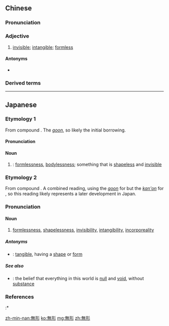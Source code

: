 {{also|无形}}
==Chinese==
{{zh-forms|s=无形}}

===Pronunciation===
{{zh-pron
|m=wúxíng
|c=mou4 jing4
|mn=bû-hêng/tw:bô-hêng
|cat=a
}}

===Adjective===
{{zh-adj}}

# {{lb|zh|attributive}} [[invisible]]; [[intangible]]; [[formless]]

====Antonyms====
* {{zh-l|有形}}

===Derived terms===
{{zh-der|無形損耗|無形中|無形資產}}

----

==Japanese==

===Etymology 1===
{{ja-kanjitab|む|ぎょう|yomi=o}}
From {{etyl|ltc|ja|sort=むぎょう}} compound {{m|zh|無形|tr=mju heng|lit=without shape}}. The [[呉音#Japanese|''goon'']], so likely the initial borrowing.

====Pronunciation====
{{ja-pron|yomi=goon|むぎょう|acc=0|acc_ref=DJR}}

====Noun====
{{ja-noun|むぎょう|hhira=むぎやう}}

# {{lb|ja|Buddhism|sort=むぎょう}}: [[formlessness]], [[bodylessness]]; something that is [[shapeless]] and [[invisible]]

===Etymology 2===
{{ja-kanjitab|む|けい|yomi=o}}
From {{etyl|ltc|ja|sort=むぎょう}} compound {{m|zh|無形|tr=mju heng|lit=without shape}}. A combined reading, using the [[呉音#Japanese|''goon'']] for {{m|ja|無|tr=mu}} but the [[漢音#Japanese|''kan'on'']] for {{m|ja|形|tr=kei}}, so this reading likely represents a later development in Japan.

===Pronunciation===
{{ja-pron|yomi=on|むけい|acc=0|acc_ref=DJR}}

====Noun====
{{ja-noun|むけい}}

# [[formlessness]], [[shapelessness]], [[invisibility]], [[intangibility]], [[incorporeality]]
#: {{ja-usex|'''無形'''の力、'''無形'''固定資産|'''むけい''' の ちから、 '''むけい''' こてい しさん|an '''invisible''' force, '''intangible''' fixed assets}}

=====Antonyms=====
* {{ja-r|有形|ゆうけい}}: [[tangible]], having a [[shape]] or [[form]]

=====See also=====
* {{ja-r|無見|むけん}}: the belief that everything in this world is [[null]] and [[void]], without [[substance]]

===References===
<references/>
:* {{R:Kokugo Dai Jiten}}

[[zh-min-nan:無形]]
[[ko:無形]]
[[mg:無形]]
[[zh:無形]]